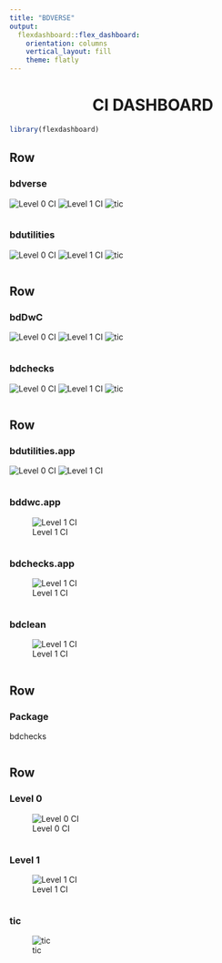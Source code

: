 ```yaml
---
title: "BDVERSE"
output: 
  flexdashboard::flex_dashboard:
    orientation: columns
    vertical_layout: fill
    theme: flatly
---
```

<center> <h1>CI DASHBOARD</h1> </center>

```r
library(flexdashboard)
```
Row
-------------------------------------
    
### bdverse

![Level 0 CI](https://github.com/bd-R/bdverse/workflows/Level%200%20CI/badge.svg)
![Level 1 CI](https://github.com/bd-R/bdverse/workflows/Level%201%20CI/badge.svg)
![tic](https://github.com/bd-R/bdverse/workflows/tic/badge.svg)

```r
```
    
### bdutilities

![Level 0 CI](https://github.com/bd-R/bdutilities/workflows/Level%200%20CI/badge.svg)
![Level 1 CI](https://github.com/bd-R/bdutilities/workflows/Level%201%20CI/badge.svg)
![tic](https://github.com/bd-R/bdutilities/workflows/tic/badge.svg)


```r

```

Row
-------------------------------------

### bdDwC

![Level 0 CI](https://github.com/bd-R/bdDwC/workflows/Level%200%20CI/badge.svg)
![Level 1 CI](https://github.com/bd-R/bdDwC/workflows/Level%201%20CI/badge.svg)
![tic](https://github.com/bd-R/bdDwC/workflows/tic/badge.svg)
    
```r

```
    
### bdchecks

![Level 0 CI](https://github.com/bd-R/bdchecks/workflows/Level%200%20CI/badge.svg)
![Level 1 CI](https://github.com/bd-R/bdchecks/workflows/Level%201%20CI/badge.svg)
![tic](https://github.com/bd-R/bdchecks/workflows/tic/badge.svg)

```r

```
   
Row
-------------------------------------
    
### bdutilities.app

![Level 0 CI](https://github.com/bd-R/bdutilities.app/workflows/Level%200%20CI/badge.svg)
![Level 1 CI](https://github.com/bd-R/bdutilities.app/workflows/Level%201%20CI/badge.svg)
    
```r

```
    
### bddwc.app

![Level 1 CI](https://github.com/bd-R/bddwc.app/workflows/Level%201%20CI/badge.svg)

```r

```

### bdchecks.app

![Level 1 CI](https://github.com/bd-R/bdchecks.app/workflows/Level%201%20CI/badge.svg)
    
```r

```
    
### bdclean

![Level 1 CI](https://github.com/bd-R/bdclean/workflows/Level%201%20CI/badge.svg)

```r

```


Row 
-------------------------------------
    
### Package

bdchecks 

```r
```
   
Row {.tabset .tabset-fade}
-------------------------------------
   
### Level 0

![Level 0 CI](https://github.com/bd-R/bdchecks/workflows/Level%200%20CI/badge.svg)

```r
```   
 
### Level 1

![Level 1 CI](https://github.com/bd-R/bdchecks/workflows/Level%201%20CI/badge.svg)

```r
```

### tic

![tic](https://github.com/bd-R/bdchecks/workflows/tic/badge.svg)
    
```r
```
